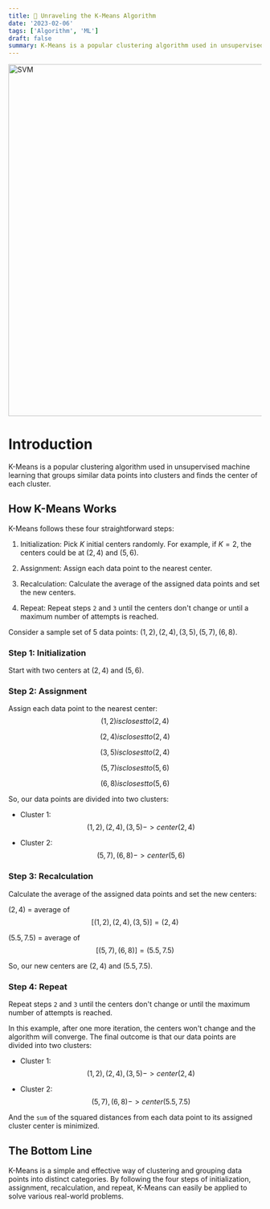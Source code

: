 ```yaml
---
title: 🧮 Unraveling the K-Means Algorithm
date: '2023-02-06'
tags: ['Algorithm', 'ML']
draft: false
summary: K-Means is a popular clustering algorithm used in unsupervised machine learning that groups similar data points into clusters and finds the center of each cluster.
---
```


<div className="grid place-items-center">
  <img
    className="inline rounded-lg"
    src="https://upload.wikimedia.org/wikipedia/commons/e/ea/K-means_convergence.gif"
    alt="SVM"
    width="700"
    height="700"
  />
</div>

# Introduction

K-Means is a popular clustering algorithm used in unsupervised machine learning that groups similar data points into clusters and finds the center of each cluster. 

## How K-Means Works

K-Means follows these four straightforward steps:

1. Initialization: Pick $K$ initial centers randomly. For example, if $K=2$, the centers could be at $(2, 4)$ and $(5, 6)$.

2. Assignment: Assign each data point to the nearest center.

3. Recalculation: Calculate the average of the assigned data points and set the new centers.

4. Repeat: Repeat steps `2` and `3` until the centers don't change or until a maximum number of attempts is reached.

Consider a sample set of $5$ data points: $(1, 2), (2, 4), (3, 5), (5, 7), (6, 8)$.

### Step 1: Initialization

Start with two centers at $(2, 4)$ and $(5, 6)$.

### Step 2: Assignment

Assign each data point to the nearest center:
$$
(1, 2) is closest to (2, 4)
$$

$$
(2, 4) is closest to (2, 4)
$$

$$
(3, 5) is closest to (2, 4)
$$

$$
(5, 7) is closest to (5, 6)
$$

$$
(6, 8) is closest to (5, 6)
$$

So, our data points are divided into two clusters:

- Cluster 1: 
$$
(1, 2), (2, 4), (3, 5) -> center (2, 4)
$$

- Cluster 2: 
$$
(5, 7), (6, 8) -> center (5, 6)
$$

### Step 3: Recalculation

Calculate the average of the assigned data points and set the new centers:


$(2, 4)$ = average of 
$$
[(1, 2), (2, 4), (3, 5)] = (2, 4)
$$


$(5.5, 7.5)$ = average of 
$$
[(5, 7), (6, 8)] = (5.5, 7.5)
$$

So, our new centers are $(2, 4)$ and $(5.5, 7.5)$.

### Step 4: Repeat

Repeat steps `2` and `3` until the centers don't change or until the maximum number of attempts is reached.

In this example, after one more iteration, the centers won't change and the algorithm will converge. The final outcome is that our data points are divided into two clusters:

- Cluster 1: 
$$
(1, 2), (2, 4), (3, 5) -> center (2, 4)
$$

- Cluster 2: 
$$
(5, 7), (6, 8) -> center (5.5, 7.5)
$$

And the `sum` of the squared distances from each data point to its assigned cluster center is minimized.

## The Bottom Line

K-Means is a simple and effective way of clustering and grouping data points into distinct categories. By following the four steps of initialization, assignment, recalculation, and repeat, K-Means can easily be applied to solve various real-world problems.